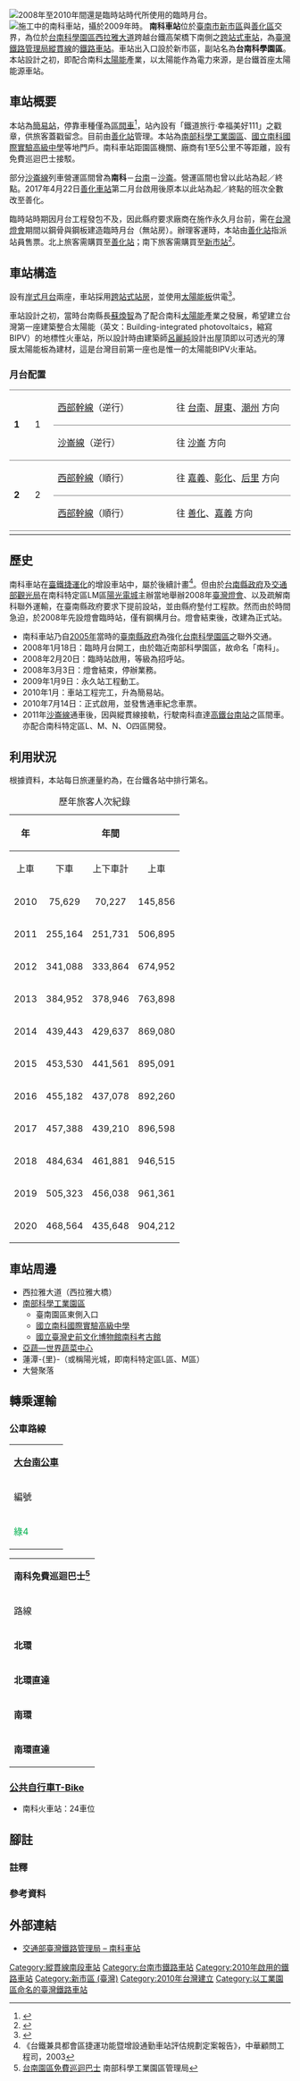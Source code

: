 {{NoteTA |G1=Railway |G2=Transport}}
{{refimprove|time=2015-08-07T07:45:32+00:00}}
{{Infobox_Station
| name        = 南科車站
| eng_name    = Nanke Station
| linecolour  = {{台鐵顏色}}
| image       = 南科車站.jpg
| code        = 4180
| operator    = [[臺灣鐵路管理局|臺灣鐵路管理局]]
| line        = {{rint|tw|tra}} [[縱貫線_(南段)|縱貫線]]
| country     = {{TWN}}
| borough     = [[臺南市|臺南市]][[新市區_(台灣)|新市區]]
| address     = 大營里大營287-300號
| structure = 平面車站
| opened      = 2010年7月14日
| classification = [[臺灣鐵路管理局車站等級#簡易站|簡易站]]
| platform    = [[岸式月台|岸式月台]]兩座
| distance    = 距基隆端337.1公里
| passengers  = {{TRA ridership|station={{PAGENAME}}}}
| pass_rank   = 第{{TRA ridership-rank|station={{PAGENAME}}}}名<small>（{{TRA ridership-date}}）</small>
| adjacent    = {{Adjacent stations|system=臺鐵|line=縱貫線南段|left=善化|right=新市|note-left=2.9km|note-mid=距離[[基隆車站|基隆]]337.1km|note-right=4.7km}}
}}
[[File:Taiwan_Lantern_Festival_Station.JPG|2008年至2010年間還是臨時站時代所使用的臨時月台。]]
[[File:TRA_Nanke_Station_20090727.JPG|施工中的南科車站，攝於2009年時。]]
'''南科車站'''位於[[臺南市|臺南市]][[新市區_(台灣)|新市區]]與[[善化區|善化區]]交界，為位於[[台南科學園區|台南科學園區]][[西拉雅大道|西拉雅大道]]跨越台鐵高架橋下南側之[[跨站式車站|跨站式車站]]，為[[臺灣鐵路管理局|臺灣鐵路管理局]][[縱貫線_(南段)|縱貫線]]的[[鐵路車站|鐵路車站]]。車站出入口設於新市區，副站名為'''台南科學園區'''。本站設計之初，即配合南科[[太陽能|太陽能]]產業，以太陽能作為電力來源，是台鐵首座太陽能源車站。

==車站概要==
本站為[[臺灣鐵路管理局車站等級#簡易站|簡易站]]，停靠車種僅為[[臺鐵區間車|區間車]]<ref>{{Cite web |url=https://www.railway.gov.tw/tra-tip-web/tip |title=交通部鐵路管理局 |access-date=2020-01-20 |archive-date=2021-03-09 |archive-url=https://web.archive.org/web/20210309165713/https://www.railway.gov.tw/tra-tip-web/tip }}</ref>，站內設有「鐵道旅行·幸福美好111」之戳章，供旅客蓋戳留念。目前由[[善化車站|善化站]]管理。本站為[[南部科學工業園區|南部科學工業園區]]、[[國立南科國際實驗高級中學|國立南科國際實驗高級中學]]等地門戶。南科車站距園區機關、廠商有1至5公里不等距離，設有免費巡迴巴士接駁。

部分[[沙崙線|沙崙線]]列車營運區間曾為'''南科'''－[[臺南車站|台南]]－[[沙崙車站|沙崙]]。營運區間也曾以此站為起／終點。2017年4月22日[[善化車站|善化車站]]第二月台啟用後原本以此站為起／終點的班次全數改至善化。

臨時站時期因月台工程發包不及，因此縣府要求廠商在施作永久月台前，需在[[台灣燈會|台灣燈會]]期間以鋼骨與鋼板建造臨時月台（無站房）。辦理客運時，本站由[[善化車站|善化站]]指派站員售票。北上旅客需購買至[[善化車站|善化站]]；南下旅客需購買至[[新市車站_(台灣)|新市站]]<ref>{{Cite web |url=http://taiwan.net.tw/2008TaiwanLantern/news2.asp?SNo=95&pageNo=5 |title=2008年台灣燈會網頁（引述中華日報） |access-date=2008-11-07 |archive-url=https://web.archive.org/web/20140325161609/http://taiwan.net.tw/2008TaiwanLantern/news2.asp?SNo=95&pageNo=5 |archive-date=2014-03-25 |dead-url=yes }}</ref>。

== 車站構造 ==
設有[[岸式月台|岸式月台]]兩座，車站採用[[跨站式站房|跨站式站房]]，並使用[[太陽能板|太陽能板]]供電<ref>{{Cite web |url=http://ifo.tainan.gov.tw/Publish_Detail.aspx?sID=1772&sMon=8&sYear=2008&sClass=1 |title=台南縣政府新聞處（含模擬圖） |accessdate=2008-11-07 |archive-date=2016-03-04 |archive-url=https://web.archive.org/web/20160304121953/http://ifo.tainan.gov.tw/Publish_Detail.aspx?sID=1772&sMon=8&sYear=2008&sClass=1 |dead-url=yes }}</ref>。

車站設計之初，當時台南縣長[[蘇煥智|蘇煥智]]為了配合南科[[太陽能|太陽能]]產業之發展，希望建立台灣第一座建築整合太陽能（英文：Building-integrated photovoltaics，縮寫BIPV）的地標性火車站，所以設計時由建築師[[呂麗純|呂麗純]]設計出屋頂即以可透光的薄膜太陽能板為建材，這是台灣目前第一座也是惟一的太陽能BIPV火車站。

=== 月台配置 ===
{| cellpadding="2" cellspacing="0" border="0"
| rowspan="2" width="25" style="border-top:solid 1px gray; border-bottom:solid 1px gray;" |'''1'''
| rowspan="2" width="30" style="border-top:solid 1px gray; border-bottom:solid 1px gray;" |1
| width="250" style="border-top:solid 1px gray; border-bottom:solid 1px gray;" |{{車站編號b|#0008BD}}[[西部幹線|西部幹線]]（逆行）
| width="250" style="border-top:solid 1px gray; border-bottom:solid 1px gray;" |往 [[臺南車站|台南]]、[[屏東車站|屏東]]、[[潮州車站_(台灣)|潮州]] 方向
|-
| width="250" style="border-bottom:solid 1px gray; border-bottom:solid 1px gray;" |{{車站編號b|#0008BD}}[[沙崙線|沙崙線]]（逆行）
| width="250" style="border-bottom:solid 1px gray; border-bottom:solid 1px gray;" |往 [[沙崙車站|沙崙]] 方向
|-
| rowspan="2" style="border-bottom:solid 1px gray;" |'''2'''
| rowspan="2" style="border-bottom:solid 1px gray;" |2
| style="border-bottom:solid 1px gray;" |{{車站編號b|#0008BD}}[[西部幹線|西部幹線]]（順行）
| style="border-bottom:solid 1px gray;" |往 [[嘉義車站|嘉義]]、[[彰化車站|彰化]]、[[后里車站|后里]] 方向
|-
| style="border-bottom:solid 1px gray;" |{{車站編號b|#0008BD}}[[西部幹線|西部幹線]]（順行）
| style="border-bottom:solid 1px gray;" |往 [[善化車站|善化]]、[[嘉義車站|嘉義]] 方向
|-
|}

== 歷史 ==
南科車站在[[臺鐵捷運化|臺鐵捷運化]]的增設車站中，屬於後續計畫<ref>《台鐵兼具都會區捷運功能暨增設通勤車站評估規劃定案報告》，中華顧問工程司，2003</ref>。但由於[[台南縣政府|台南縣政府]]及[[交通部觀光局|交通部觀光局]]在南科特定區LM區[[陽光電城|陽光電城]]主辦當地舉辦2008年[[臺灣燈會|臺灣燈會]]、以及疏解南科聯外運輸，在臺南縣政府要求下提前設站，並由縣府墊付工程款。然而由於時間急迫，於2008年先設燈會臨時站，僅有鋼構月台。燈會結束後，改建為正式站。
*南科車站乃自[[2005年|2005年]]當時的[[臺南縣政府|臺南縣政府]]為強化[[台南科學園區|台南科學園區]]之聯外交通。
*2008年1月18日：臨時月台開工，由於臨近南部科學園區，故命名「南科」。
*2008年2月20日：臨時站啟用，等級為招呼站。
*2008年3月3日：燈會結束，停辦業務。
*2009年1月9日：永久站工程動工。
*2010年1月：車站工程完工，升為簡易站。
*2010年7月14日：正式啟用，並發售通車紀念車票。
*2011年[[沙崙線|沙崙線]]通車後，因與縱貫線接軌，行駛南科直達[[高鐵台南站|高鐵台南站]]之區間車。亦配合南科特定區L、M、N、O四區開發。
==利用狀況==
根據{{TRA ridership-date}}資料，本站每日旅運量約為{{TRA ridership|station={{PAGENAME}}}}，在台鐵各站中排行第{{TRA ridership-rank|station={{PAGENAME}}}}名。
{| class="wikitable" style="text-align: right; font-size:85%"
|+歷年旅客人次紀錄
! colspan="1" rowspan="2" align="center" | 年
! colspan="3" align="center" |年間
! rowspan="2" align="center" width="1em" |來源
! colspan="2" align="center" |日平均
|-
! colspan="1" align="center" |上車
! colspan="1" align="center" |下車
! colspan="1" align="center" |上下車計
! colspan="1" align="center" |上車
! colspan="1" align="center" |上下車
|-
|2010||75,629 ||70,227 ||145,856 ||<ref>{{Cite web |url=http://www.railway.gov.tw/Upload/intro/file/99Year/pdf/t11.pdf |title=99年報 各站客貨運起訖量 |access-date=2016-06-04 |archive-url=https://web.archive.org/web/20111229114537/http://www.railway.gov.tw/Upload/intro/file/99Year/pdf/t11.pdf |archive-date=2011-12-29 |dead-url=yes }} 臺灣鐵路管理局</ref>||{{noteTag|name=2010年啟用|1=本站於2010年7月14日啟用，故以171日計算}}442
 ||{{noteTag|name=2010年啟用}}853 
|-
|2011||255,164 ||251,731 ||506,895 ||<ref>{{Cite web |url=http://www.railway.gov.tw/Upload/intro/file/99Year/pdf/t11.pdf |title=100年報 各站客貨運起訖量 |access-date=2016-06-04 |archive-url=https://web.archive.org/web/20120616133631/http://www.railway.gov.tw/Upload/intro/file/99Year/pdf/t11.pdf |archive-date=2012-06-16 |dead-url=yes }} 臺灣鐵路管理局</ref>||699 ||1,389 
|-
|2012||341,088 ||333,864 ||674,952 ||<ref>{{Cite web |url=http://www.railway.gov.tw/Upload/intro/file/99Year/pdf/t11.pdf |title=101年報 各站客貨運起訖量 |access-date=2016-06-04 |archive-url=https://web.archive.org/web/20130602174154/http://www.railway.gov.tw/Upload/intro/file/99Year/pdf/t11.pdf |archive-date=2013-06-02 |dead-url=yes }} 臺灣鐵路管理局</ref>||932 ||1,844 
|-
|2013||384,952 ||378,946 ||763,898 ||<ref>{{Cite web |url=http://www.railway.gov.tw/Upload/intro/file/102Year/t11.pdf |title=102年報 各站客貨運起訖量 |access-date=2016-06-04 |archive-url=https://web.archive.org/web/20140514185404/http://www.railway.gov.tw/Upload/intro/file/102Year/t11.pdf |archive-date=2014-05-14 |dead-url=yes }} 臺灣鐵路管理局</ref>||1,055 ||2,093 
|-
|2014||439,443 ||429,637 ||869,080 ||<ref>{{Cite web |url=http://www.railway.gov.tw/Upload/intro/file/102Year/t11.pdf |title=103年報 各站客貨運起訖量 |access-date=2016-06-04 |archive-url=https://web.archive.org/web/20150924084601/http://www.railway.gov.tw/Upload/intro/file/102Year/t11.pdf |archive-date=2015-09-24 |dead-url=yes }} 臺灣鐵路管理局</ref>||1,204 ||2,381 
|-
|2015||453,530 ||441,561 ||895,091 ||<ref>{{Cite web |url=http://www.railway.gov.tw/Upload/intro/file/YearReport/t11.pdf |title=104年報 各站客貨運起訖量 |access-date=2016-06-04 |archive-url=https://web.archive.org/web/20160705200938/http://www.railway.gov.tw/Upload/intro/file/YearReport/t11.pdf |archive-date=2016-07-05 |dead-url=yes }} 臺灣鐵路管理局</ref>||1,243 ||2,452 
|-
|2016||455,182 ||437,078 ||892,260 ||<ref>{{Cite web |url=http://www.railway.gov.tw/Upload/intro/file/YearReport/t11.pdf |title=105年報 各站客貨運起訖量 |access-date=2016-06-04 |archive-url=https://web.archive.org/web/20170819150724/http://www.railway.gov.tw/Upload/intro/file/YearReport/t11.pdf |archive-date=2017-08-19 |dead-url=yes }} 臺灣鐵路管理局</ref>||1,244 ||2,438 
|-
|2017||457,388 ||439,210 ||896,598 ||<ref name="TRA2017">{{Cite web |url=https://www.railway.gov.tw/tra-tip-web/tip/file/69c4ee1c-e3af-4665-b443-e514531232a4 |publisher=臺灣鐵路管理局 |title=106年報各站客貨運起訖量  Volume of Passenger & Freight Traffic |accessdate=2019-05-05 |archive-url=https://web.archive.org/web/20190605050656/https://www.railway.gov.tw/tra-tip-web/tip/file/69c4ee1c-e3af-4665-b443-e514531232a4 |archive-date=2019-06-05 |dead-url=no }}<!-- 如果上面連結失效，請改用{{Cite web|url=https://www.railway.gov.tw/Upload/UserFiles/106t11.pdf|publisher=臺灣鐵路管理局 |title=106年報 各站客貨運起訖量 |accessdate=2019-10-26 |archive-url=https://web.archive.org/web/20180528214959/https://www.railway.gov.tw/Upload/UserFiles/106t11.pdf |archive-date=2018-05-28 |dead-url=yes }}--></ref>||1,253 ||2,456 
|-
|2018||484,634 ||461,881 ||946,515 ||<ref name="TRA2018">{{Cite web |url=https://www.railway.gov.tw/tra-tip-web/tip/file/246eed46-c11a-476a-a29f-b253c05eb204 |publisher=臺灣鐵路管理局 |title=107年報各站客貨運起訖量  Volume of Passenger & Freight Traffic |accessdate=2019-05-25 |archive-url=https://web.archive.org/web/20190604001216/https://www.railway.gov.tw/tra-tip-web/tip/file/246eed46-c11a-476a-a29f-b253c05eb204 |archive-date=2019-06-04 |dead-url=no }}</ref>||1,328 ||2,593 
|-
|2019||505,323
|456,038
|961,361
|<ref>{{Cite web|title=2019台灣鐵路車站營運旅客起訖量表|url=https://www.railway.gov.tw/tra-tip-web/tip/file/7703f24b-0378-4419-88a3-9363d0457d54|accessdate=|author=|date=2020-11-15|format=|publisher=台灣鐵路管理局|language=|archive-date=2020-05-14|archive-url=https://web.archive.org/web/20200514154143/https://www.railway.gov.tw/tra-tip-web/tip/file/7703f24b-0378-4419-88a3-9363d0457d54|dead-url=no}}</ref>
|1,384
|2,634
|-
|2020||468,564||435,648||904,212||<ref>{{Cite web|url=https://www.railway.gov.tw/tra-tip-web/tip/file/3a678caa-5f96-48cf-870c-9b3aa93e076b|publisher=臺灣鐵路管理局|title=中華民國109年 臺灣鐵路統計年報 Statistical Report of Taiwan Railways Administration －2020－|accessdate=2021-05-21|format=pdf|archive-url=https://web.archive.org/web/20210511215825/https://www.railway.gov.tw/tra-tip-web/tip/file/3a678caa-5f96-48cf-870c-9b3aa93e076b|archive-date=2021-05-11|dead-url=no}}</ref>||1,280||2,471 
|}

== 車站周邊 ==
*西拉雅大道（西拉雅大橋）
*[[南部科學工業園區|南部科學工業園區]]
**臺南園區東側入口
**[[國立南科國際實驗高級中學|國立南科國際實驗高級中學]]
**[[國立臺灣史前文化博物館南科考古館|國立臺灣史前文化博物館南科考古館]]
*[[亞蔬—世界蔬菜中心|亞蔬—世界蔬菜中心]]
*蓮潭-{里}-（或稱陽光城，即南科特定區L區、M區）
*大營聚落

==轉乘運輸==
===公車路線===
{{seealso|大台南公車路線列表}}
{|class="wikitable" width="70%" align="center"
|-align=center bgcolor=#FFFFFF
|colspan=6|'''[[大台南公車|大台南公車]]'''
|-
!編號
!經營業者
!起站
!經由
!迄站
!候車站名
|-
|<font color=#00b14f>綠4</font>||[[興南客運|興南客運]]||新化||陽光電城||善化轉運站||南科火車站
|}

{|class="wikitable" width="70%" align="center"
|-align=center bgcolor=#FFFFFF
|colspan=6|'''南科免費巡迴巴士<ref>[http://www.stsipa.gov.tw/web/WEB/Jsp/Page/cindex.jsp?frontTarget=DEFAULT&thisRootID=359 台南園區免費巡迴巴士] {{Wayback|url=http://www.stsipa.gov.tw/web/WEB/Jsp/Page/cindex.jsp?frontTarget=DEFAULT&thisRootID=359 |date=20060718131841 }} 南部科學工業園區管理局</ref>'''
|-
!路線
!起站
!經由
!候車站名
|-
|'''北環'''||南科商場||台灣康寧、台達電||臺鐵南科站
|-
|'''北環直達'''||南科商場||台積十四廠||臺鐵南科站
|-
|'''南環'''||南科商場||台灣大福、港香蘭||臺鐵南科站
|-
|'''南環直達'''||南科商場||南科保警隊、聯電||臺鐵南科站
|}

===[[臺南市公共自行車租賃系統|公共自行車T-Bike]]===
*南科火車站：24車位

==腳註==
===註釋===
{{noteFoot}}
===參考資料===
{{reflist|2}}

== 外部連結 ==
{{Commonscat|TRA Nanke Station}}
*[https://www.railway.gov.tw/tra-tip-web/tip/tip00H/tipH41/viewStaInfo/4180 交通部臺灣鐵路管理局 – 南科車站] {{Wayback|url=https://www.railway.gov.tw/tra-tip-web/tip/tip00H/tipH41/viewStaInfo/4180 |date=20220319221122 }}

{{台灣鐵路縱貫線南段}}
{{DEFAULTSORT:Nanke Station}}
[[Category:縱貫線南段車站|Category:縱貫線南段車站]]
[[Category:台南市鐵路車站|Category:台南市鐵路車站]]
[[Category:2010年啟用的鐵路車站|Category:2010年啟用的鐵路車站]]
[[Category:新市區_(臺灣)|Category:新市區 (臺灣)]]
[[Category:2010年台灣建立|Category:2010年台灣建立]]
[[Category:以工業園區命名的臺灣鐵路車站|Category:以工業園區命名的臺灣鐵路車站]]